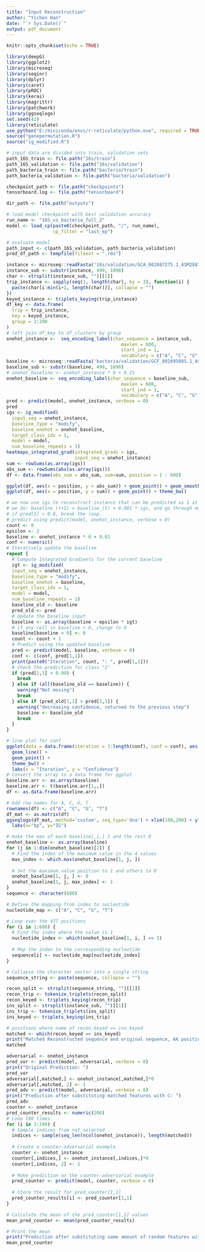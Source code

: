 ```yaml
---
title: "Input Reconstruction"
author: "Yichen Han"
date: "`r Sys.Date()`"
output: pdf_document
---
```


```r
knitr::opts_chunk$set(echo = TRUE)
```

```r
library(deepG)
library(ggplot2)
library(microseq)
library(seqinr)
library(dplyr)
library(caret)
library(pROC)
library(keras)
library(magrittr)
library(patchwork)
library(ggseqlogo)
set.seed(42)
library(reticulate)
use_python("E:/miniconda/envs/r-reticulate/python.exe", required = TRUE)
source("genepermutation.R")
source("ig_modified.R")
```

```r
# input data are divided into train, validation sets
path_16S_train <- file.path("16s/train")
path_16S_validation <- file.path("16s/validation")
path_bacteria_train <- file.path("bacteria/train")
path_bacteria_validation <- file.path("bacteria/validation")

checkpoint_path <- file.path("checkpoints")
tensorboard.log <- file.path("tensorboard")

dir_path <- file.path("outputs")
```

```r
# load model checkpoint with best validation accuracy
run_name <- "16S_vs_bacteria_full_2"
model <- load_cp(paste0(checkpoint_path, "/", run_name), 
                 cp_filter = "last_ep")

# evaluate model
path_input <- c(path_16S_validation, path_bacteria_validation)
pred_df_path <- tempfile(fileext = ".rds")
```

```r
instance <- microseq::readFasta('16s/validation/GCA_002887275.1_ASM288727v1_genomic.16s.fasta.fasta')$Sequence[1]
instance_sub <- substr(instance, 499, 1098)
char <- strsplit(instance_sub, "")[[1]]
trip_instance <- sapply(seq(1, length(char), by = 3), function(i) {
  paste(char[i:min(i+2, length(char))], collapse = "")
})
keyed_instance <- triplets_keying(trip_instance)
df_key <- data.frame(
  trip = trip_instance,
  key = keyed_instance,
  group = 1:200
)
# left join df_key to df_clusters by group
onehot_instance <-  seq_encoding_label(char_sequence = instance_sub,
                                          maxlen = 600,
                                          start_ind = 1,
                                          vocabulary = c("A", "C", "G", "T"))
baseline <- microseq::readFasta('bacteria/validation/GCF_002895085.1_ASM289508v1_genomic.fasta')$Sequence[1]
baseline_sub <- substr(baseline, 499, 1098)
# onehot_baseline <- onehot_instance * 0 + 0.25
onehot_baseline <- seq_encoding_label(char_sequence = baseline_sub,
                                          maxlen = 600,
                                          start_ind = 1,
                                          vocabulary = c("A", "C", "G", "T"))
pred <- predict(model, onehot_instance, verbose = 0)
pred
igs <- ig_modified(
  input_seq = onehot_instance,
  baseline_type = "modify",
  baseline_onehot = onehot_baseline,
  target_class_idx = 1,
  model = model,
  num_baseline_repeats = 1)
heatmaps_integrated_grad(integrated_grads = igs,
                         input_seq = onehot_instance)
sum <- rowSums(as.array(igs))
abs_sum <- rowSums(abs(as.array(igs)))
df <- data.frame(abs_sum = abs_sum, sum=sum, position = 1 : 600)

ggplot(df, aes(x = position, y = abs_sum)) + geom_point() + geom_smooth(method = "gam") + theme_bw()
ggplot(df, aes(x = position, y = sum)) + geom_point() + theme_bw()
```

```r
# we now use igs to reconstruct instance that can be predicted as 1 at confidence 0.8
# we do: baseline_(t+1) = baseline_(t) + 0.001 * igs, and go through model
# if pred[1] > 0.8, break the loop.
# predict using predict(model, onehot_instance, verbose = 0)
count <- 0
epsilon <- 2
baseline <- onehot_instance * 0 + 0.01
conf <- numeric()
# Iteratively update the baseline
repeat {
  # Compute Integrated Gradients for the current baseline
  igt <- ig_modified(
  input_seq = onehot_instance,
  baseline_type = "modify",
  baseline_onehot = baseline,
  target_class_idx = 1,
  model = model,
  num_baseline_repeats = 1)
  baseline_old <- baseline
  pred_old <- pred
  # Update the baseline input
  baseline <- as.array(baseline + epsilon * igt)
  # if any cell in baseline < 0, change to 0
  baseline[baseline < 0] <- 0
  count <- count + 1
  # Predict using the updated baseline
  pred <- predict(model, baseline, verbose = 0)
  conf <- c(conf, pred[1,1])
  print(paste0("Iteration", count, ": ", pred[1,1]))
  # Check the prediction for class "1"
  if (pred[1,1] > 0.99) {
    break
  } else if (all(baseline_old == baseline)) {
    warning("Not moving")
    break
  } else if (pred_old[1,1] > pred[1,1]) {
    warning("decreasing confidence, returned to the previous step")
    baseline <- baseline_old
    break
  }
}
```

```r
# line plot for conf
ggplot(data = data.frame(iteration = 1:length(conf), conf = conf), aes(x = iteration, y = conf)) +
  geom_line() +
  geom_point() +
  theme_bw() +
  labs(x = "Iteration", y = "Confidence")
# Convert the array to a data frame for ggplot
baseline.arr <- as.array(baseline)
baseline.arr <- t(baseline.arr[1,,])
df <- as.data.frame(baseline.arr)

# Add row names for A, C, G, T
rownames(df) <- c("A", "C", "G", "T")
df_mat <- as.matrix(df)
ggseqlogo(df_mat, method='custom', seq_type='dna') + xlim(100,200) + ylim(-1.1,1.1) +
  labs(x="bp", y="IG")
```

```r
# make the max of each baseline[,i,] 1 and the rest 0
onehot_baseline <- as.array(baseline)
for (j in 1:dim(onehot_baseline)[2]) {
  # Find the index of the maximum value in the 4 values
  max_index <- which.max(onehot_baseline[1, j, ])
  
  # Set the maximum value position to 1 and others to 0
  onehot_baseline[1, j, ] <- 0
  onehot_baseline[1, j, max_index] <- 1
}
sequence <- character(600)

# Define the mapping from index to nucleotide
nucleotide_map <- c("A", "C", "G", "T")

# Loop over the 477 positions
for (i in 1:600) {
  # Find the index where the value is 1
  nucleotide_index <- which(onehot_baseline[1, i, ] == 1)
  
  # Map the index to the corresponding nucleotide
  sequence[i] <- nucleotide_map[nucleotide_index]
}

# Collapse the character vector into a single string
sequence_string <- paste(sequence, collapse = "")
```

```r
recon_split <- strsplit(sequence_string, "")[[1]]
recon_trip <- tokenize_triplets(recon_split)
recon_keyed <- triplets_keying(recon_trip)
ins_split <- strsplit(instance_sub, "")[[1]]
ins_trip <- tokenize_triplets(ins_split)
ins_keyed <- triplets_keying(ins_trip)

# positions where name of recon_keyed == ins_keyed
matched <- which(recon_keyed == ins_keyed)
print("Matched Reconstructed sequence and original sequence, AA position: ")
matched
```

```r
adversarial <- onehot_instance
pred_vor <- predict(model, adversarial, verbose = 0)
print("Original Prediction: ")
pred_vor
adversarial[,matched,] <- onehot_instance[,matched,]*0
adversarial[,matched, 2] <- 1
pred_adv <- predict(model, adversarial, verbose = 0)
print("Prediction after substituting matched features with C: ")
pred_adv
counter <- onehot_instance
pred_counter_results <- numeric(200)
# Loop 100 times
for (i in 1:200) {
  # Sample indices from not_selected
  indices <- sample(seq_len(ncol(onehot_instance)), length(matched))
  
  # Create a counter-adversarial example
  counter <- onehot_instance
  counter[,indices,] <- onehot_instance[,indices,]*0
  counter[,indices, 2] <- 1
  
  # Make prediction on the counter-adversarial example
  pred_counter <- predict(model, counter, verbose = 0)
  
  # Store the result for pred_counter[1,1]
  pred_counter_results[i] <- pred_counter[1,1]
}

# Calculate the mean of the pred_counter[1,1] values
mean_pred_counter <- mean(pred_counter_results)

# Print the mean
print("Prediction after substituting same amount of random features with C: ")
mean_pred_counter
```


